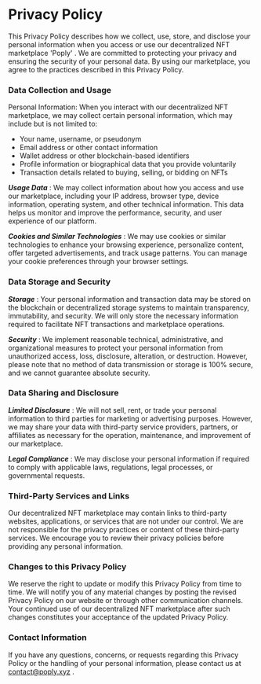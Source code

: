# Privacy Policy

This Privacy Policy describes how we collect, use, store, and disclose your personal information when you access or use our decentralized NFT marketplace 'Poply' . We are committed to protecting your privacy and ensuring the security of your personal data. By using our marketplace, you agree to the practices described in this Privacy Policy.

### Data Collection and Usage

Personal Information: When you interact with our decentralized NFT marketplace, we may collect certain personal information, which may include but is not limited to:

- Your name, username, or pseudonym
- Email address or other contact information
- Wallet address or other blockchain-based identifiers
- Profile information or biographical data that you provide voluntarily
- Transaction details related to buying, selling, or bidding on NFTs

**_Usage Data_** : We may collect information about how you access and use our marketplace, including your IP address, browser type, device information, operating system, and other technical information. This data helps us monitor and improve the performance, security, and user experience of our platform.

**_Cookies and Similar Technologies_** : We may use cookies or similar technologies to enhance your browsing experience, personalize content, offer targeted advertisements, and track usage patterns. You can manage your cookie preferences through your browser settings.

### Data Storage and Security

**_Storage_** : Your personal information and transaction data may be stored on the blockchain or decentralized storage systems to maintain transparency, immutability, and security. We will only store the necessary information required to facilitate NFT transactions and marketplace operations.

**_Security_** : We implement reasonable technical, administrative, and organizational measures to protect your personal information from unauthorized access, loss, disclosure, alteration, or destruction. However, please note that no method of data transmission or storage is 100% secure, and we cannot guarantee absolute security.

### Data Sharing and Disclosure

**_Limited Disclosure_** : We will not sell, rent, or trade your personal information to third parties for marketing or advertising purposes. However, we may share your data with third-party service providers, partners, or affiliates as necessary for the operation, maintenance, and improvement of our marketplace.

**_Legal Compliance_** : We may disclose your personal information if required to comply with applicable laws, regulations, legal processes, or governmental requests.

### Third-Party Services and Links

Our decentralized NFT marketplace may contain links to third-party websites, applications, or services that are not under our control. We are not responsible for the privacy practices or content of these third-party services. We encourage you to review their privacy policies before providing any personal information.

### Changes to this Privacy Policy

We reserve the right to update or modify this Privacy Policy from time to time. We will notify you of any material changes by posting the revised Privacy Policy on our website or through other communication channels. Your continued use of our decentralized NFT marketplace after such changes constitutes your acceptance of the updated Privacy Policy.

### Contact Information

If you have any questions, concerns, or requests regarding this Privacy Policy or the handling of your personal information, please contact us at [contact@poply.xyz](mailto:contact@poply.xyz) .
